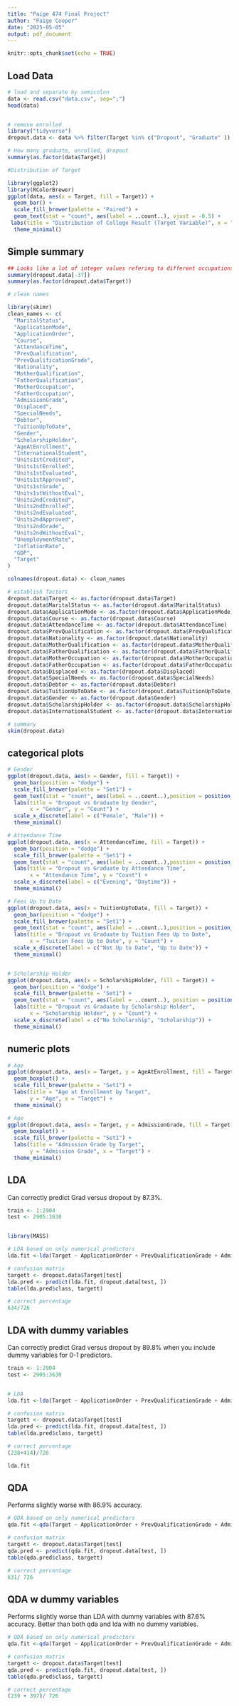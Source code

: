 ```yaml
---
title: "Paige 474 Final Project"
author: "Paige Cooper"
date: "2025-05-05"
output: pdf_document
---
```


```r
knitr::opts_chunk$set(echo = TRUE)
```


## Load Data
```r
# load and separate by semicolon
data <- read.csv("data.csv", sep=";")
head(data)


# remove enrolled
library("tidyverse")
dropout.data <- data %>% filter(Target %in% c("Dropout", "Graduate" ))
```

```r
# How many graduate, enrolled, dropout
summary(as.factor(data$Target))

#Distribution of Target

library(ggplot2)
library(RColorBrewer)
ggplot(data, aes(x = Target, fill = Target)) +
  geom_bar() +
  scale_fill_brewer(palette = "Paired") +
  geom_text(stat = "count", aes(label = ..count..), vjust = -0.5) +
 labs(title = "Distribution of College Result (Target Variable)", x = "Result (Target)", y = "Count") +
  theme_minimal()
```


## Simple summary
```r
## Looks like a lot of integer values refering to different occupations etc. may need to use as.factor
summary(dropout.data[-37])
summary(as.factor(dropout.data$Target))
```
```r
# clean names

library(skimr)
clean_names <- c(
  "MaritalStatus",
  "ApplicationMode",
  "ApplicationOrder",
  "Course",
  "AttendanceTime", 
  "PrevQualification",
  "PrevQualificationGrade",
  "Nationality",
  "MotherQualification",
  "FatherQualification",
  "MotherOccupation",
  "FatherOccupation",
  "AdmissionGrade",
  "Displaced",
  "SpecialNeeds",
  "Debtor",
  "TuitionUpToDate",
  "Gender",
  "ScholarshipHolder",
  "AgeAtEnrollment",
  "InternationalStudent",
  "Units1stCredited",
  "Units1stEnrolled",
  "Units1stEvaluated",
  "Units1stApproved",
  "Units1stGrade",
  "Units1stWithoutEval",
  "Units2ndCredited",
  "Units2ndEnrolled",
  "Units2ndEvaluated",
  "Units2ndApproved",
  "Units2ndGrade",
  "Units2ndWithoutEval",
  "UnemploymentRate",
  "InflationRate",
  "GDP",
  "Target"
)

colnames(dropout.data) <- clean_names

```

```r
# establish factors
dropout.data$Target <- as.factor(dropout.data$Target)
dropout.data$MaritalStatus <- as.factor(dropout.data$MaritalStatus)
dropout.data$ApplicationMode <- as.factor(dropout.data$ApplicationMode)
dropout.data$Course <- as.factor(dropout.data$Course)
dropout.data$AttendanceTime <- as.factor(dropout.data$AttendanceTime)
dropout.data$PrevQualification <- as.factor(dropout.data$PrevQualification)
dropout.data$Nationality <- as.factor(dropout.data$Nationality)
dropout.data$MotherQualification <- as.factor(dropout.data$MotherQualification)
dropout.data$FatherQualification <- as.factor(dropout.data$FatherQualification)
dropout.data$MotherOccupation <- as.factor(dropout.data$MotherOccupation)
dropout.data$FatherOccupation <- as.factor(dropout.data$FatherOccupation)
dropout.data$Displaced <- as.factor(dropout.data$Displaced)
dropout.data$SpecialNeeds <- as.factor(dropout.data$SpecialNeeds)
dropout.data$Debtor <- as.factor(dropout.data$Debtor)
dropout.data$TuitionUpToDate <- as.factor(dropout.data$TuitionUpToDate)
dropout.data$Gender <- as.factor(dropout.data$Gender)
dropout.data$ScholarshipHolder <- as.factor(dropout.data$ScholarshipHolder)
dropout.data$InternationalStudent <- as.factor(dropout.data$InternationalStudent)
```


```r
# summary
skim(dropout.data)
```


## categorical plots
```r
# Gender
ggplot(dropout.data, aes(x = Gender, fill = Target)) +
  geom_bar(position = "dodge") +
  scale_fill_brewer(palette = "Set1") +
  geom_text(stat = "count", aes(label = ..count..),position = position_dodge(width = 0.9), vjust = -0.5) +
  labs(title = "Dropout vs Graduate by Gender",
       x = "Gender", y = "Count") +
  scale_x_discrete(label = c("Female", "Male")) + 
  theme_minimal()

# Attendance Time
ggplot(dropout.data, aes(x = AttendanceTime, fill = Target)) +
  geom_bar(position = "dodge") +
  scale_fill_brewer(palette = "Set1") +
  geom_text(stat = "count", aes(label = ..count..),position = position_dodge(width = 0.9), vjust = -0.5) +
  labs(title = "Dropout vs Graduate by Attendance Time",
       x = "Attendance Time", y = "Count") +
  scale_x_discrete(label = c("Evening", "Daytime")) + 
  theme_minimal()

# Fees Up to Date
ggplot(dropout.data, aes(x = TuitionUpToDate, fill = Target)) +
  geom_bar(position = "dodge") +
  scale_fill_brewer(palette = "Set1") +
  geom_text(stat = "count", aes(label = ..count..),position = position_dodge(width = 0.9), vjust = -0.5) +
  labs(title = "Dropout vs Graduate by Tuition Fees Up to Date",
       x = "Tuition Fees Up to Date", y = "Count") +
  scale_x_discrete(label = c("Not Up to Date", "Up to Date")) + 
  theme_minimal()


# Scholarship Holder
ggplot(dropout.data, aes(x = ScholarshipHolder, fill = Target)) +
  geom_bar(position = "dodge") +
  scale_fill_brewer(palette = "Set1") +
  geom_text(stat = "count", aes(label = ..count..), position = position_dodge(width = 0.9), vjust = -0.5) +
  labs(title = "Dropout vs Graduate by Scholarship Holder",
       x = "Scholarship Holder", y = "Count") +
  scale_x_discrete(label = c("No Scholarship", "Scholarship")) + 
  theme_minimal()
```


## numeric plots
```r
# Age
ggplot(dropout.data, aes(x = Target, y = AgeAtEnrollment, fill = Target)) +
  geom_boxplot() +
  scale_fill_brewer(palette = "Set1") +
  labs(title = "Age at Enrollment by Target",
       y = "Age", x = "Target") +
  theme_minimal()

# Age
ggplot(dropout.data, aes(x = Target, y = AdmissionGrade, fill = Target)) +
  geom_boxplot() +
  scale_fill_brewer(palette = "Set1") +
  labs(title = "Admission Grade by Target",
       y = "Admission Grade", x = "Target") +
  theme_minimal()
```


## LDA 
Can correctly predict Grad versus dropout by 87.3%.
```r
train <- 1:2904
test <- 2905:3630


library(MASS)

# LDA based on only numerical predictors
lda.fit <-lda(Target ~ ApplicationOrder + PrevQualificationGrade + AdmissionGrade + AgeAtEnrollment + Units1stCredited + Units1stEnrolled + Units1stEvaluated + Units1stApproved + Units1stGrade + Units1stWithoutEval + 	Units2ndCredited + Units2ndEnrolled + Units2ndEvaluated + Units2ndApproved + Units2ndGrade + Units2ndWithoutEval + UnemploymentRate + InflationRate + GDP, data = dropout.data, subset = train)

# confusion matrix
targett <- dropout.data$Target[test]
lda.pred <- predict(lda.fit, dropout.data[test, ])
table(lda.pred$class, targett)

# correct percentage
634/726

```


## LDA with dummy variables
Can correctly predict Grad versus dropout by 89.8% when you include dummy variables for 0-1 predictors.
```r
train <- 1:2904
test <- 2905:3630


# LDA 
lda.fit <-lda(Target ~ ApplicationOrder + PrevQualificationGrade + AdmissionGrade + AgeAtEnrollment + Units1stCredited + Units1stEnrolled + Units1stEvaluated + Units1stApproved + Units1stGrade + Units1stWithoutEval + 	Units2ndCredited + Units2ndEnrolled + Units2ndEvaluated + Units2ndApproved + Units2ndGrade + Units2ndWithoutEval + UnemploymentRate + InflationRate + GDP + AttendanceTime + Displaced + SpecialNeeds + Gender + Debtor + TuitionUpToDate + ScholarshipHolder + InternationalStudent, data = dropout.data, subset = train)

# confusion matrix
targett <- dropout.data$Target[test]
lda.pred <- predict(lda.fit, dropout.data[test, ])
table(lda.pred$class, targett)

# correct percentage
(238+414)/726

lda.fit

```



## QDA
Performs slightly worse with 86.9% accuracy.
```r
# QDA based on only numerical predictors
qda.fit <-qda(Target ~ ApplicationOrder + PrevQualificationGrade + AdmissionGrade + AgeAtEnrollment + Units1stCredited + Units1stEnrolled + Units1stEvaluated + Units1stApproved + Units1stGrade + Units1stWithoutEval + 	Units2ndCredited + Units2ndEnrolled + Units2ndEvaluated + Units2ndApproved + Units2ndGrade + Units2ndWithoutEval + UnemploymentRate + InflationRate + GDP, data = dropout.data, subset = train)

# confusion matrix
targett <- dropout.data$Target[test]
qda.pred <- predict(qda.fit, dropout.data[test, ])
table(qda.pred$class, targett)

# correct percentage
631/ 726
```


## QDA w dummy variables
Performs slightly worse than LDA with dummy variables with 87.6% accuracy. Better than both qda and lda with no dummy variables.
```r
# QDA based on only numerical predictors
qda.fit <-qda(Target ~ ApplicationOrder + PrevQualificationGrade + AdmissionGrade + AgeAtEnrollment + Units1stCredited + Units1stEnrolled + Units1stEvaluated + Units1stApproved + Units1stGrade + Units1stWithoutEval + 	Units2ndCredited + Units2ndEnrolled + Units2ndEvaluated + Units2ndApproved + Units2ndGrade + Units2ndWithoutEval + UnemploymentRate + InflationRate + GDP + AttendanceTime + Displaced + SpecialNeeds + Gender + Debtor + TuitionUpToDate + ScholarshipHolder + InternationalStudent, data = dropout.data, subset = train)

# confusion matrix
targett <- dropout.data$Target[test]
qda.pred <- predict(qda.fit, dropout.data[test, ])
table(qda.pred$class, targett)

# correct percentage
(239 + 397)/ 726
```
